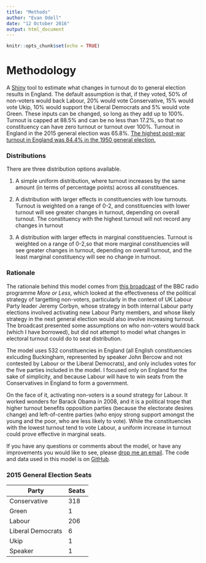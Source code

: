 ---
title: "Methods"
author: "Evan Odell"
date: "12 October 2016"
output: html_document
---

```{r setup, include=FALSE}
knitr::opts_chunk$set(echo = TRUE)
```

# Methodology

A [Shiny](http://shiny.rstudio.com/) tool to estimate what changes in turnout do to general election results in England. The default assumption is that, if they voted, 50% of non-voters would back Labour, 20% would vote Conservative, 15% would vote Ukip, 10% would support the Liberal Democrats and 5% would vote Green. These inputs can be changed, so long as they add up to 100%. Turnout is capped at 88.5% and can be no less than 17.2%, so that no constituency can have zero turnout or turnout over 100%. Turnout in England in the 2015 general election was 65.8%. [The highest post-war turnout in England was 84.4% in the 1950 general election.](http://www.ukpolitical.info/Turnout45.htm)


### Distributions

There are three distribution options available. 

1. A simple uniform distribution, where turnout increases by the same amount (in terms of percentage points) across all constituences.

2. A distribution with larger effects in constituencies with low turnouts. Turnout is weighted on a range of 0-2, and constituencies with lower turnout will see greater changes in turnout, depending on overall turnout. The constituency with the highest turnout will not record any changes in turnout

3. A distribution with larger effects in marginal constituencies. Turnout is weighted on a range of 0-2,so that more marginal constituencies will see greater changes in turnout, depending on overall turnout, and the least marginal constituency will see no change in turnout.

### Rationale

The rationale behind this model comes from [this broadcast](http://www.bbc.co.uk/programmes/b06950lm/broadcasts) of the BBC radio programme *More or Less*, which looked at the effectiveness of the political strategy of targetting non-voters, particularly in the context of UK Labour Party leader Jeremy Corbyn, whose strategy in both internal Labour party elections involved activating new Labour Party members, and whose likely strategy in the next general election would also involve increasing turnout. The broadcast presented some assumptions on who non-voters would back (which I have borrowed), but did not attempt to model what changes in electoral turnout could do to seat distribution.

The model uses 532 constituencies in England (all English constituencies exlcuding Buckingham, represented by speaker John Bercow and not contested by Labour or the Liberal Democrats), and only includes votes for the five parties included in the model. I focused only on England for the sake of simplicity, and because Labour will have to win seats from the Conservatives in England to form a government.

On the face of it, activating non-voters is a sound strategy for Labour. It worked wonders for Barack Obama in 2008, and it is a political trope that higher turnout benefits opposition parties (because the electorate desires change) and left-of-centre parties (who enjoy strong support amongst the young and the poor, who are less likely to vote). While the constituencies with the lowest turnout tend to vote Labour, a uniform increase in turnout could prove effective in marginal seats. 

If you have any questions or comments about the model, or have any improvements you would like to see, please [drop me an email](mailto:evanodell91@gmail.com). The code and data used in this model is on <a href="https://github.com/EvanOdell/England-TurnOut" target="_blank">GitHub</a>.

### 2015 General Election Seats

Party  | Seats
------------- | -------------
Conservative  | 318
Green  | 1
Labour | 206
Liberal Democrats | 6
Ukip | 1
Speaker | 1

